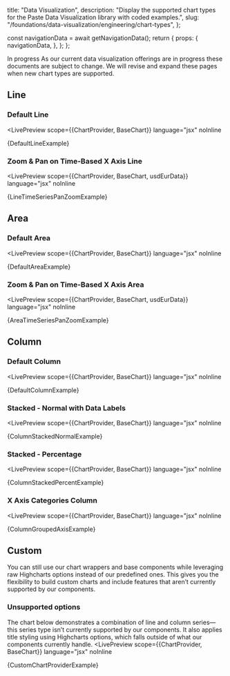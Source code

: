   title: "Data Visualization",
  description: "Display the supported chart types for the Paste Data Visualization library with coded examples.",
  slug: "/foundations/data-visualization/engineering/chart-types",
};





  const navigationData = await getNavigationData();
  return {
    props: {
      navigationData,
    },
  };
};

<GenericHeader name={meta.title} description={meta.description} categoryRoute={SidebarCategoryRoutes.FOUNDATIONS}>
  <PageHeaderSeparator>
    <Separator orientation="horizontal" />
  </PageHeaderSeparator>
</GenericHeader>

<contentwrapper>

<PageAside data={mdxHeadings} />

<content>

<Box marginBottom="space60">
  <Callout variant="neutral">
    <CalloutHeading>In progress</CalloutHeading>
    <CalloutText>As our current data visualization offerings are in progress these documents are subject to change. We will revise and expand these pages when new chart types are supported.</CalloutText>
  </Callout>
</Box>

## Line

### Default Line

<LivePreview
  scope={{ChartProvider, BaseChart}}
  language="jsx"
  noInline
>
{DefaultLineExample}
</LivePreview>

### Zoom & Pan on Time-Based X Axis Line

<LivePreview
  scope={{ChartProvider, BaseChart, usdEurData}}
  language="jsx"
  noInline
>
{LineTimeSeriesPanZoomExample}
</LivePreview>

## Area

### Default Area

<LivePreview
  scope={{ChartProvider, BaseChart}}
  language="jsx"
  noInline
>
{DefaultAreaExample}
</LivePreview>

### Zoom & Pan on Time-Based X Axis Area

<LivePreview
  scope={{ChartProvider, BaseChart, usdEurData}}
  language="jsx"
  noInline
>
{AreaTimeSeriesPanZoomExample}
</LivePreview>

## Column

### Default Column

<LivePreview
  scope={{ChartProvider, BaseChart}}
  language="jsx"
  noInline
>
{DefaultColumnExample}
</LivePreview>

### Stacked - Normal with Data Labels

<LivePreview
  scope={{ChartProvider, BaseChart}}
  language="jsx"
  noInline
>
{ColumnStackedNormalExample}
</LivePreview>

### Stacked - Percentage

<LivePreview
  scope={{ChartProvider, BaseChart}}
  language="jsx"
  noInline
>
{ColumnStackedPercentExample}
</LivePreview>

### X Axis Categories Column

<LivePreview
  scope={{ChartProvider, BaseChart}}
  language="jsx"
  noInline
>
{ColumnGroupedAxisExample}
</LivePreview>

## Custom

You can still use our chart wrappers and base components while leveraging raw Highcharts options instead of our predefined ones. This gives you the flexibility to build custom charts and include features that aren’t currently supported by our components.

### Unsupported options

The chart below demonstrates a combination of line and column series—this series type isn’t currently supported by our components. It also applies title styling using Highcharts options, which falls outside of what our components currently handle.
<LivePreview
  scope={{ChartProvider, BaseChart}}
  language="jsx"
  noInline
>
{CustomChartProviderExample}
</LivePreview>

</content>

</contentwrapper>
